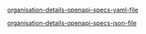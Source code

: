
[organisation-details-openapi-specs-yaml-file](/openapi/organisation-details.yaml)

[organisation-details-openapi-specs-json-file](/openapi/organisation-details.json)

<SwaggerUI url="../../openapi/organisation-details.json" />
